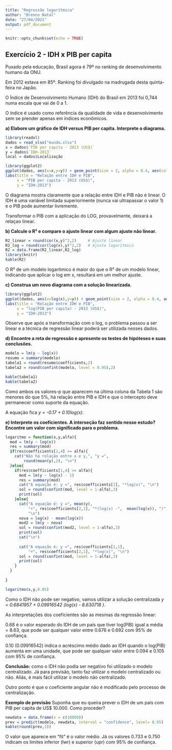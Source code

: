 ```yaml
---
title: "Regressão logarítmica"
author: "Brenno Natal"
date: "27/04/2021"
output: pdf_document
---
```


```r
knitr::opts_chunk$set(echo = TRUE)
```

## Exercício 2 - IDH x PIB per capita

Puxado pela educação, Brasil agora é 79º no ranking de desenvolvimento humano da ONU. 
 
Em 2012 estava em 85º. Ranking foi divulgado na madrugada desta quinta-feira no Japão. 
 
O Índice de Desenvolvimento Humano (IDH) do Brasil em 2013 foi 0,744 numa escala que vai de 0 a 1. 
 
O índice é usado como referência da qualidade de vida e desenvolvimento sem se prender apenas em índices econômicos.


**a) Elabore um gráfico de IDH versus PIB per capita. Interprete o diagrama.**


```r
library(readxl)
dados = read_xlsx("mundo.xlsx")
x = dados$`PIB per capita - 2013 (US$)`
y = dados$`IDH-2013`
local = dados$Localização
```

```r
library(ggplot2)
ggplot(dados, aes(x=x,y=y)) + geom_point(size = 2, alpha = 0.4, aes(color = local)) + 
labs(title = "Relação entre IDH e PIB",
     x = "PIB per capita - 2013 (US$)",
     y = "IDH-2013")
```

O diagrama mostra claramente que a relação entre IDH e PIB não é linear. O IDH é uma variável limitada superiormente (nunca vai ultrapassar o valor 1) e o PIB pode aumentar livremente.

Transformar o PIB com a aplicação do LOG, provavelmente,
deixará a relaçao linear.

**b) Calcule o R² e compare o ajuste linear com algum ajuste não linear.**

```r
R2_linear = round(cor(x,y)^2,2)     # Ajuste linear
R2_log = round(cor(log(x),y)^2,2)   # Ajuste logarítmico
R2 = data.frame(R2_linear,R2_log)
library(knitr)
kable(R2)

```

O R² de um modelo logarítmico é maior do que o R² de um modelo linear,
indicando que aplicar o log em x, resultará em um melhor ajuste.

**c) Construa um novo diagrama com a solução linearizada.**

```r
library(ggplot2)
ggplot(dados, aes(x=log(x),y=y)) + geom_point(size = 2, alpha = 0.4, aes(color = local)) + 
labs(title = "Relação entre IDH e PIB",
     x = "log(PIB per capita) - 2013 (US$)",
     y = "IDH-2013")
```

Observe que após a transformação com o log, o problema passou a 
ser linear e a técnica de regressão linear poderá ser utilizada
nesses dados.

**d) Encontre a reta de regressão e apresente os testes de hipóteses e suas conclusões.**

```r
modelo = lm(y ~ log(x)) 
resumo = summary(modelo)
tabela1 = round(resumo$coefficients,2) 
tabela2 = round(confint(modelo, level = 0.95),2) 
```

```r
kable(tabela1)
kable(tabela2)
```

Como ambos os valores-p que aparecem na última coluna da Tabela 1 são
menores do que 5%, há relação entre PIB e IDH e que o intercepto deve
permanecer como suporte da equação.

A equação fica *y = -0.17 + 0.10log(x)*.

**e) Interprete os coeficientes. A interseção faz sentido nesse estudo? Encontre um valor com significado para o problema.**


```r
logaritmo = function(x,y,alfa){
  mod = lm(y ~ log(x))
  res = summary(mod)
  if(res$coefficients[2,4] >= alfa){
    cat("Não há relação entre x e y,", "y =", 
        round(mean(y),2), "\n")
  }else{
    if(res$coefficients[1,4] >= alfa){
      mod = lm(y ~ log(x) - 1)
      res = summary(mod)
      cat("A equação é: y =", res$coefficients[1], "*log(x)", "\n")
      sol = round(confint(mod, level = 1-alfa),3) 
      print(sol)
    }else{
      cat("A equação é: y =", mean(y),
          "+", res$coefficients[2,1], "*(log(x) -",  mean(log(x)), ")",
          "\n")
      nova = log(x) - mean(log(x))
      mod2 = lm(y ~ nova)
      sol = round(confint(mod2, level = 1-alfa),3)
      print(sol)
      cat("\n")
      
      cat("A equação é: y =", res$coefficients[1,1],
          "+", res$coefficients[2,1], "*log(x)", "\n")
      sol = round(confint(mod, level = 1-alfa),3) 
      print(sol)
    }
  }
  
}

logaritmo(x,y,0.05)

```

Como o IDH não pode ser negativo, vamos utilizar a solução centralizada  *y = 0.6841957 + 0.09916542 (log(x) - 8.630718 )*.

As interpretações dos coeficientes são as mesmas da regressão linear:

0.68 é o valor esperado do IDH de um país que tiver log(PIB) igual a média = 8.63, que pode ser qualquer valor entre 0.676 e 0.692 com 95% de confiança.

0.10 (0.09916542) indica o acréscimo médio dado ao IDH quando
o log(PIB) aumenta em uma unidade, que pode ser qualquer valor entre
0.094 e 0.105 com 95% de confiança.

**Conclusão:** como o IDH não podia ser negativo foi utilizado o modelo centralizado. Já para previsão, tanto faz utilizar o modelo centralizado ou não. Aliás, é mais fácil utilizar o modelo não centralizado.

Outro ponto é que o coeficiente angular não é modificado pelo processo de centralização.

**Exemplo de previsão** Suponha que eu queira prever o IDH de um país com PIB per capita de US$ 10.000. Como proceder?

```r
newdata = data.frame(x = c(10000)) 
prev = predict(modelo, newdata, interval = "confidence", level= 0.95)
kable(round(prev,3))
```

O valor que aparece em "fit" é o valor médio. Já os valores 0.733 e 0.750 indicam os limites inferior (lwr) e superior (upr) com 95% de confiança.






